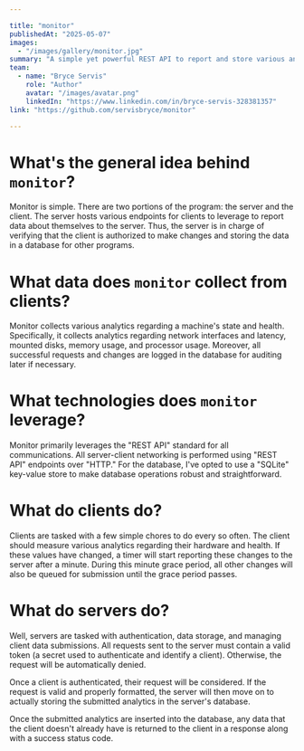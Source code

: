 ```yaml
---

title: "monitor"
publishedAt: "2025-05-07"
images:
  - "/images/gallery/monitor.jpg"
summary: "A simple yet powerful REST API to report and store various analytics about a machine's hardware to a centralized server and database."
team:
  - name: "Bryce Servis"
    role: "Author"
    avatar: "/images/avatar.png"
    linkedIn: "https://www.linkedin.com/in/bryce-servis-328381357"
link: "https://github.com/servisbryce/monitor"

---
```


# What's the general idea behind ```monitor```?
Monitor is simple. There are two portions of the program: the server and the client. The server hosts various endpoints for clients to leverage to report data about themselves to the server. Thus, the server is in charge of verifying that the client is authorized to make changes and storing the data in a database for other programs.

# What data does ```monitor``` collect from clients?
Monitor collects various analytics regarding a machine's state and health. Specifically, it collects analytics regarding network interfaces and latency, mounted disks, memory usage, and processor usage. Moreover, all successful requests and changes are logged in the database for auditing later if necessary.

# What technologies does ```monitor``` leverage?
Monitor primarily leverages the "REST API" standard for all communications. All server-client networking is performed using "REST API" endpoints over "HTTP." For the database, I've opted to use a "SQLite" key-value store to make database operations robust and straightforward.

# What do clients do?
Clients are tasked with a few simple chores to do every so often. The client should measure various analytics regarding their hardware and health. If these values have changed, a timer will start reporting these changes to the server after a minute. During this minute grace period, all other changes will also be queued for submission until the grace period passes.

# What do servers do?
Well, servers are tasked with authentication, data storage, and managing client data submissions. All requests sent to the server must contain a valid token (a secret used to authenticate and identify a client). Otherwise, the request will be automatically denied.

Once a client is authenticated, their request will be considered. If the request is valid and properly formatted, the server will then move on to actually storing the submitted analytics in the server's database.

Once the submitted analytics are inserted into the database, any data that the client doesn't already have is returned to the client in a response along with a success status code.